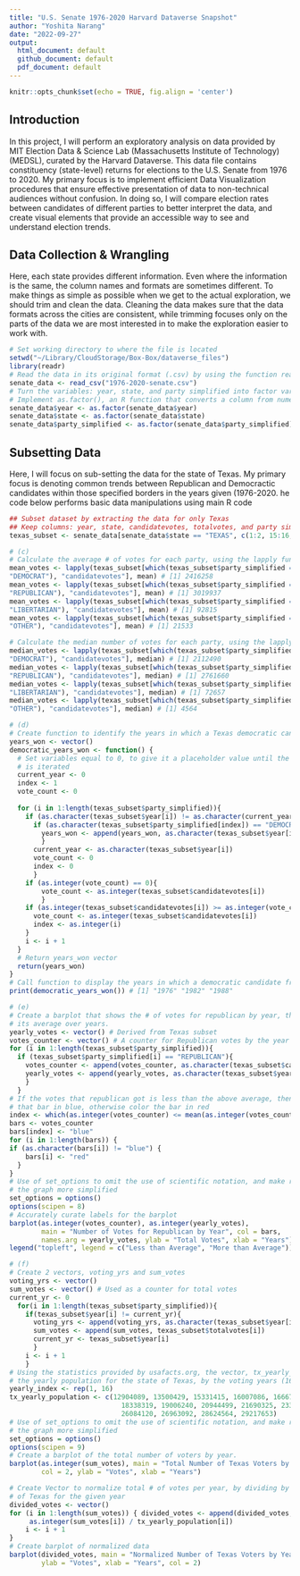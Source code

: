 ```yaml
---
title: "U.S. Senate 1976-2020 Harvard Dataverse Snapshot"
author: "Yoshita Narang"
date: "2022-09-27"
output:
  html_document: default
  github_document: default 
  pdf_document: default
---
```


```r
knitr::opts_chunk$set(echo = TRUE, fig.align = 'center')
```
## Introduction

In this project, I will perform an exploratory analysis on data provided by 
MIT Election Data & Science Lab (Massachusetts Institute of Technology) 
(MEDSL), curated by the Harvard Dataverse. This data file contains constituency (state-level) returns for elections to the U.S. Senate from 1976 to 2020. My primary focus is to implement efficient Data Visualization procedures that ensure effective presentation of data to non-technical audiences without confusion. In doing so, I will compare election rates between candidates of different parties to better interpret the data, and create visual elements that provide an accessible way to see and understand election trends. 

## Data Collection & Wrangling 
Here, each state provides different information. Even where the information is the same, the column names and formats are sometimes different. To make things as simple as possible when we get to the actual exploration, we should trim and clean the data. Cleaning the data makes sure that the data formats across the cities are consistent, while trimming focuses only on the parts of the data we are most interested in to make the exploration easier to work with.

```r
# Set working directory to where the file is located 
setwd("~/Library/CloudStorage/Box-Box/dataverse_files")
library(readr)
# Read the data in its original format (.csv) by using the function read.csv()
senate_data <- read_csv("1976-2020-senate.csv")
# Turn the variables: year, state, and party simplified into factor variable
# Implement as.factor(), an R function that converts a column from numeric to factor
senate_data$year <- as.factor(senate_data$year)
senate_data$state <- as.factor(senate_data$state)
senate_data$party_simplified <- as.factor(senate_data$party_simplified)
```

## Subsetting Data 
Here, I will focus on sub-setting the data for the state of Texas. My primary focus is denoting common trends between Republican and Democractic candidates within those specified borders in the years given (1976-2020. he code below performs basic data manipulations using main R code

```r
## Subset dataset by extracting the data for only Texas
## Keep columns: year, state, candidatevotes, totalvotes, and party simplified.
texas_subset <- senate_data[senate_data$state == "TEXAS", c(1:2, 15:16, 19)]
```

```r
# (c)
# Calculate the average # of votes for each party, using the lapply function
mean_votes <- lapply(texas_subset[which(texas_subset$party_simplified == 
"DEMOCRAT"), "candidatevotes"], mean) # [1] 2416258
mean_votes <- lapply(texas_subset[which(texas_subset$party_simplified == 
"REPUBLICAN"), "candidatevotes"], mean) # [1] 3019937
mean_votes <- lapply(texas_subset[which(texas_subset$party_simplified == 
"LIBERTARIAN"), "candidatevotes"], mean) # [1] 92815
mean_votes <- lapply(texas_subset[which(texas_subset$party_simplified == 
"OTHER"), "candidatevotes"], mean) # [1] 21533
```

```r
# Calculate the median number of votes for each party, using the lapply function
median_votes <- lapply(texas_subset[which(texas_subset$party_simplified == 
"DEMOCRAT"), "candidatevotes"], median) # [1] 2112490
median_votes <- lapply(texas_subset[which(texas_subset$party_simplified == 
"REPUBLICAN"), "candidatevotes"], median) # [1] 2761660
median_votes <- lapply(texas_subset[which(texas_subset$party_simplified ==
"LIBERTARIAN"), "candidatevotes"], median) # [1] 72657
median_votes <- lapply(texas_subset[which(texas_subset$party_simplified == 
"OTHER"), "candidatevotes"], median) # [1] 4564
```

```r
# (d)
# Create function to identify the years in which a Texas democratic candidate won
years_won <- vector()
democratic_years_won <- function() {
  # Set variables equal to 0, to give it a placeholder value until the for loop
  # is iterated 
  current_year <- 0
  index <- 1
  vote_count <- 0
  
  for (i in 1:length(texas_subset$party_simplified)){
    if (as.character(texas_subset$year[i]) != as.character(current_year)){
      if (as.character(texas_subset$party_simplified[index]) == "DEMOCRAT"){
        years_won <- append(years_won, as.character(texas_subset$year[index]))
        }
      current_year <- as.character(texas_subset$year[i])
      vote_count <- 0
      index <- 0
      }
    if (as.integer(vote_count) == 0){
        vote_count <- as.integer(texas_subset$candidatevotes[i])
        }
    if (as.integer(texas_subset$candidatevotes[i]) >= as.integer(vote_count)){ 
      vote_count <- as.integer(texas_subset$candidatevotes[i])
      index <- as.integer(i)
    }
    i <- i + 1 
  }
  # Return years_won vector 
  return(years_won)
}
# Call function to display the years in which a democratic candidate from Texas won
print(democratic_years_won()) # [1] "1976" "1982" "1988"
```

```r
# (e)
# Create a barplot that shows the # of votes for republican by year, then compute 
# its average over years. 
yearly_votes <- vector() # Derived from Texas subset 
votes_counter <- vector() # A counter for Republican votes by the year 
for (i in 1:length(texas_subset$party_simplified)){
  if (texas_subset$party_simplified[i] == "REPUBLICAN"){
    votes_counter <- append(votes_counter, as.character(texas_subset$candidatevotes[i]))
    yearly_votes <- append(yearly_votes, as.character(texas_subset$year[i]))
    } 
  }
# If the votes that republican got is less than the above average, then color 
# that bar in blue, otherwise color the bar in red
index <- which(as.integer(votes_counter) <= mean(as.integer(votes_counter)))
bars <- votes_counter
bars[index] <- "blue"
for (i in 1:length(bars)) {
if (as.character(bars[i]) != "blue") {
    bars[i] <- "red"
  }
}
# Use of set_options to omit the use of scientific notation, and make reading 
# the graph more simplified 
set_options = options()
options(scipen = 8)
# Accurately curate labels for the barplot
barplot(as.integer(votes_counter), as.integer(yearly_votes),
        main = "Number of Votes for Republican by Year", col = bars,
        names.arg = yearly_votes, ylab = "Total Votes", xlab = "Years")
legend("topleft", legend = c("Less than Average", "More than Average"))
```

```r
# (f)
# Create 2 vectors, voting_yrs and sum_votes 
voting_yrs <- vector()
sum_votes <- vector() # Used as a counter for total votes 
current_yr <- 0
  for(i in 1:length(texas_subset$party_simplified)){
    if(texas_subset$year[i] != current_yr){
      voting_yrs <- append(voting_yrs, as.character(texas_subset$year[i]))
      sum_votes <- append(sum_votes, texas_subset$totalvotes[i])
      current_yr <- texas_subset$year[i]
      }
    i <- i + 1
    }
# Using the statistics provided by usafacts.org, the vector, tx_yearly_population, holds
# the yearly population for the state of Texas, by the voting years (16 voting years)
yearly_index <- rep(1, 16)
tx_yearly_population <- c(12904089, 13500429, 15331415, 16007086, 16667022, 17044714,
                            18338319, 19006240, 20944499, 21690325, 233559580, 24309039,
                            26084120, 26963092, 28624564, 29217653)
# Use of set_options to omit the use of scientific notation, and make reading 
# the graph more simplified 
set_options = options()
options(scipen = 9)
# Create a barplot of the total number of voters by year. 
barplot(as.integer(sum_votes), main = "Total Number of Texas Voters by Year", 
        col = 2, ylab = "Votes", xlab = "Years")
```

```r
# Create Vector to normalize total # of votes per year, by dividing by the population 
# of Texas for the given year
divided_votes <- vector()
for (i in 1:length(sum_votes)) { divided_votes <- append(divided_votes,
     as.integer(sum_votes[i]) / tx_yearly_population[i])
    i <- i + 1
}
# Create barplot of normalized data 
barplot(divided_votes, main = "Normalized Number of Texas Voters by Year", 
        ylab = "Votes", xlab = "Years", col = 2)
```
